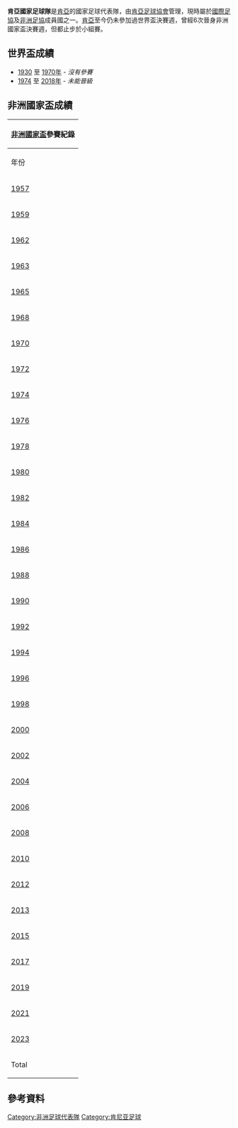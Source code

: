 {{noteTA|G1=足球|G2=地名}}
{{Infobox National football team 
| Name               = 肯亞
| Badge              = Football Kenya Federation logo.png
| Nickname           = 哈蘭比之星<br />（Harambee Stars）  
| Association        = [[肯雅足球協會|肯亞足球協會]] 
| Sub-confederation  = [[東及中非洲足球協會議會|東及中非洲足球協會議會 (CECAFA)]] <br> (East & Central Africa)
| Confederation      = [[非洲足球協會|非洲足球協會]]
| Coach              = {{link-en|法蘭西斯·基曼齊|Francis Kimanzi}}
| Captain            = {{link-en|維克托·萬亞馬|Victor Wanyama}}
| Most caps          = {{link-en|邁克·奧里吉|Mike Origi}} (120)
| Top scorer         = {{link-en|鄧尼斯·奧利奇|Dennis Oliech}} (34)
| Home Stadium       = [[莫伊國際體育中心|莫伊國際體育中心]] 
| FIFA Trigramme     = KEN 
| FIFA Rank          = {{FIFA World Rankings|KEN}}
| FIFA max           = 68 
| FIFA max date      = 2008年12月 
| FIFA min           = 137
| FIFA min date      = 2007年7月 
| Elo Rank           = {{World Football Elo Ratings|Kenya}}
| Elo max            = 60 
| Elo max date       = 1983年11月 
| Elo min            = 140 
| Elo min date       = 2011年8月
| pattern_la1 = _greenborder
| pattern_b1  = _greencollar
| pattern_ra1 = _greenborder
| pattern_sh1 = 
| pattern_so1 = 
| leftarm1    = FF0000
| body1       = FF0000
| rightarm1   = FF0000
| shorts1     = FF0000
| socks1      = FF0000
| pattern_la2 = _greenborder
| pattern_b2  = _redcollar
| pattern_ra2 = _greenborder
| pattern_sh2 = 
| pattern_so2 = 
| leftarm2    = FFFFFF
| body2       = FFFFFF
| rightarm2   = FFFFFF
| shorts2     = FFFFFF
| socks2      = FFFFFF
| pattern_la3 = _redborder
| pattern_b3  = _redcollar
| pattern_ra3 = _redborder
| pattern_sh3 = 
| pattern_so3 = 
| leftarm3    = 1FA369
| body3       = 1FA369
| rightarm3   = 1FA369
| shorts3     = 1FA369
| socks3      = 000000
| First game         = {{flagu|肯亞|colonial}} 1–1 {{fb-rt|UGA|colonial}} <br> ([[肯亞|肯亞]],[[奈洛比|奈洛比]]; 1926年5月1日)
| Largest win        = {{flagu|肯亞|colonial}} 10–0 {{fb-rt|Zanzibar|Sultanate}} <br> (肯亞, 奈洛比; 1961年)
| Largest loss       = {{flagu|肯亞}} 0–13 {{fb-rt|GHA|1964}} <br> (肯亞, 奈洛比; 1965年12月12日)<ref name="Kenya International Matches">{{cite web |url=http://www.rsssf.com/tablesk/kenya-intres.html |title=Kenya International Matches |author=Courtney, Barrie |accessdate=2007-04-01 |publisher=RSSSF |archive-date=2019-01-07 |archive-url=https://web.archive.org/web/20190107055013/http://www.rsssf.com/tablesk/kenya-intres.html%20 |dead-url=no }}</ref>
| World cup apps     = 
| World cup first    =  
| World cup best     = 
| Regional name      = [[非洲國家盃|非洲國家盃]] 
| Regional cup apps  = 6次 
| Regional cup first = [[1972年非洲國家盃|1972年]] 
| Regional cup best  = 小組賽，全部
}}
'''肯亞國家足球隊'''是[[肯亞|肯亞]]的國家足球代表隊，由[[肯雅足球協會|肯亞足球協會]]管理，現時屬於[[國際足協|國際足協]]及[[非洲足協|非洲足協]]成員國之一。[[肯亞|肯亞]]至今仍未參加過世界盃決賽週，曾經6次晉身非洲國家盃決賽週，但都止步於小組賽。

== 世界盃成績 ==
* [[1930年世界盃足球賽|1930]] 至 [[1970年世界盃足球賽|1970年]] - ''沒有參賽''
* [[1974年世界盃足球賽|1974]] 至 [[2018年世界盃足球賽|2018年]] - ''未能晉級''

== 非洲國家盃成績 ==
{| class="wikitable" style="text-align: center;"
!colspan=9|[[非洲國家盃|非洲國家盃]]參賽紀錄
|-
!年份
!最終成績
!總排名
!場數
!勝
!和*
!負
!入球
!失球
|-
|{{flagicon|Sudan|1956}} [[1957年非洲國家盃|1957]]||colspan=8 rowspan=2|''不屬於[[非洲足球協會|非洲足球協會]]的一部分''
|-
|{{flagicon|Egypt}} [[1959年非洲國家盃|1959]]
|-
|{{flagicon|Ethiopia|1897}} [[1962年非洲國家盃|1962]]||colspan=8 rowspan=5|''外圍賽出局''
|-
|{{flagicon|Ghana}} [[1963年非洲國家盃|1963]]
|-
|{{flagicon|Tunisia}} [[1965年非洲國家盃|1965]]
|-
|{{flagicon|Ethiopia|1897}} [[1968年非洲國家盃|1968]]
|-
|{{flagicon|Sudan|1956}} [[1970年非洲國家盃|1970]]
|-
|{{flagicon|Cameroon|1961}} [[1972年非洲國家盃|1972]]||小組賽||5||3||0||2||1||3||4
|-
|{{flagicon|Egypt|1972}} [[1974年非洲國家盃|1974]]||colspan=8 rowspan=5|''外圍賽出局''
|-
|{{flagicon|Ethiopia|1975}} [[1976年非洲國家盃|1976]]
|-
|{{flagicon|Ghana}} [[1978年非洲國家盃|1978]]
|-
|{{flagicon|Nigeria}} [[1980年非洲國家盃|1980]]
|-
|{{flagicon|Libya|1977}} [[1982年非洲國家盃|1982]]
|-
|{{flagicon|Ivory Coast}} [[1984年非洲國家盃|1984]]||colspan=8|''沒有參與''
|-
|{{flagicon|Egypt}} [[1986年非洲國家盃|1986]]||colspan=8|''外圍賽出局''
|-
|{{flagicon|Morocco}} [[1988年非洲國家盃|1988]]||小組賽||8||3||0||1||2||0||6
|-
|{{flagicon|Algeria}} [[1990年非洲國家盃|1990]]||小組賽||8||3||0||1||2||0||3
|-
|{{flagicon|Senegal}} [[1992年非洲國家盃|1992]]||小組賽||9||3||0||0||2||1||5
|-
|{{flagicon|Tunisia}} [[1994年非洲國家盃|1994]]||colspan=8|''外圍賽出局''
|-
|{{flagicon|South Africa}} [[1996年非洲國家盃|1996]]||colspan=8|''退出''
|-
|{{flagicon|Burkina Faso}} [[1998年非洲國家盃|1998]]||colspan=8 rowspan=3|''外圍賽出局''
|-
|{{flagicon|Ghana}} {{flagicon|Nigeria}} [[2000年非洲國家盃|2000]]
|-
|{{flagicon|Mali}} [[2002年非洲國家盃|2002]]
|-
|{{flagicon|Tunisia}} [[2004年非洲國家盃|2004]]||小組賽||11||3||1||0||2||4||6
|-
|{{flagicon|Egypt}} [[2006年非洲國家盃|2006]]||colspan=8 rowspan=7|''外圍賽出局''
|-
|{{flagicon|Ghana}} [[2008年非洲國家盃|2008]]
|-
|{{flagicon|Angola}} [[2010年非洲國家盃|2010]]
|-
|{{flagicon|Gabon}}{{flagicon|Equatorial Guinea}} [[2012年非洲國家盃|2012]]
|-
|{{flagicon|South Africa}} [[2013年非洲國家盃|2013]]
|-
|{{flagicon|Equatorial Guinea}} [[2015年非洲國家盃|2015]]
|-
|{{flagicon|Gabon}} [[2017年非洲國家盃|2017]]
|-
|{{flagicon|Egypt}} [[2019年非洲國家盃|2019]]||小組賽||17||3||1||0||2||3||7 
|-
|{{flagicon|Cameroon}} [[2021年非洲國家盃|2021]]||待定||-||-||-||-||-||-||-
|-
|{{flagicon|Ivory Coast}} [[2023年非洲國家盃|2023]]||待定||-||-||-||-||-||-||-
|-
!Total||'''小組賽'''||6/32||17||2||4||11||11||31
|}

== 參考資料 ==
{{reflist}}

{{CAF teams}}
{{國際足球}}

[[Category:非洲足球代表隊|Category:非洲足球代表隊]]
[[Category:肯尼亚足球|Category:肯尼亚足球]]